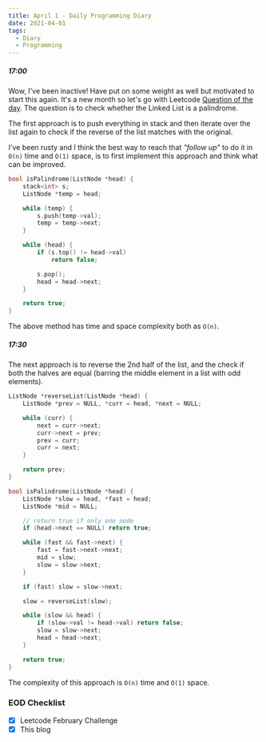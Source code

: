 ```yaml
---
title: April 1 - Daily Programming Diary
date: 2021-04-01
tags:
  - Diary
  - Programming
---
```


##### 17:00
Wow, I've been inactive! Have put on some weight as well but motivated to start this again. It's a new month so let's go with Leetcode [Question of the day](https://leetcode.com/explore/featured/card/april-leetcoding-challenge-2021/593/week-1-april-1st-april-7th/3693/).
The question is to check whether the Linked List is a palindrome.

The first approach is to push everything in stack and then iterate over the list again to check if the reverse of the list matches with the original.

I've been rusty and I think the best way to reach that _"follow up"_ to do it in `O(n)` time and `O(1)` space, is to first implement this approach and think what can be improved.  

```cpp:title=palindrome-linked-list-using-stack.cpp
bool isPalindrome(ListNode *head) {
    stack<int> s;
    ListNode *temp = head;

    while (temp) {
        s.push(temp->val);
        temp = temp->next;
    }

    while (head) {
        if (s.top() != head->val)
            return false;

        s.pop();
        head = head->next;
    }

    return true;
}
```

The above method has time and space complexity both as `O(n)`.

##### 17:30
The next approach is to reverse the 2nd half of the list, and the check if both the halves are equal (barring the middle element in a list with odd elements).

```cpp:title=palindrome-linked-list-using-reverse.cpp
ListNode *reverseList(ListNode *head) {
    ListNode *prev = NULL, *curr = head, *next = NULL;

    while (curr) {
        next = curr->next;
        curr->next = prev;
        prev = curr;
        curr = next;
    }

    return prev;
}

bool isPalindrome(ListNode *head) {
    ListNode *slow = head, *fast = head;
    ListNode *mid = NULL;

    // return true if only one node
    if (head->next == NULL) return true;

    while (fast && fast->next) {
        fast = fast->next->next;
        mid = slow;
        slow = slow->next;
    }

    if (fast) slow = slow->next;

    slow = reverseList(slow);

    while (slow && head) {
        if (slow->val != head->val) return false;
        slow = slow->next;
        head = head->next;
    }

    return true;
}
```

The complexity of this approach is `O(n)` time and `O(1)` space.


### EOD Checklist
- [x] Leetcode February Challenge
- [x] This blog